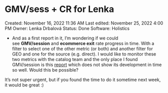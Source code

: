 # GMV/sess + CR for Lenka

Created: November 16, 2022 11:36 AM
Last edited: November 25, 2022 4:00 PM
Owner: Lenka Drbalová
Status: Done
Software: Holistics

- And as a first report in it, I’m wondering if we could see **GMV/session** and **ecommerce exit** rate progress in time. With a filter to select one of the other metric (or both) and another filter for GEO and one for the source (e.g. direct). I would like to monitor these two metrics with the catalog team and the only place I found GMV/session is this [report](https://tableau.glami.info/#/views/Marketingdaily/MarketingreportbyGEOsanddate_1/364103da-24ee-4a7e-9ff0-2913afc333b3/Elika?:iid=1) which does not show its development in time so well. Would this be possible?

It’s not super urgent, but if you found the time to do it sometime next week, it would be great :)
